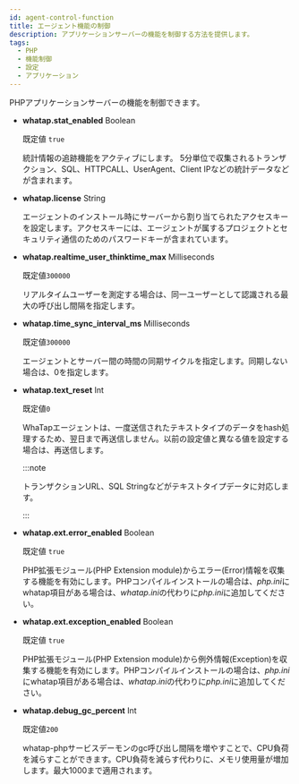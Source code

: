 ```yaml
---
id: agent-control-function
title: エージェント機能の制御
description: アプリケーションサーバーの機能を制御する方法を提供します。
tags:
  - PHP
  - 機能制御
  - 設定
  - アプリケーション
---
```


PHPアプリケーションサーバーの機能を制御できます。

- **whatap.stat_enabled** <span class='type'>Boolean</span>

  既定値 `true`

  統計情報の追跡機能をアクティブにします。 5分単位で収集されるトランザクション、SQL、HTTPCALL、UserAgent、Client IPなどの統計データなどが含まれます。

- **whatap.license** <span class='type'>String</span>

  エージェントのインストール時にサーバーから割り当てられたアクセスキーを設定します。アクセスキーには、エージェントが属するプロジェクトとセキュリティ通信のためのパスワードキーが含まれています。

- **whatap.realtime_user_thinktime_max** <span class='type'>Milliseconds</span>

  既定値`300000`

  リアルタイムユーザーを測定する場合は、同一ユーザーとして認識される最大の呼び出し間隔を指定します。

- **whatap.time_sync_interval_ms** <span class='type'>Milliseconds</span>

  既定値`300000`

  エージェントとサーバー間の時間の同期サイクルを指定します。同期しない場合は、0を指定します。

- **whatap.text_reset** <span class='type'>Int</span>

  既定値`0`

  WhaTapエージェントは、一度送信されたテキストタイプのデータをhash処理するため、翌日まで再送信しません。以前の設定値と異なる値を設定する場合は、再送信します。

  :::note

  トランザクションURL、SQL Stringなどがテキストタイプデータに対応します。

  :::

- **whatap.ext.error_enabled** <span class='type'>Boolean</span>

  既定値 `true`

  PHP拡張モジュール(PHP Extension module)からエラー(Error)情報を収集する機能を有効にします。PHPコンパイルインストールの場合は、*php.ini*にwhatap項目がある場合は、*whatap.ini*の代わりに*php.ini*に追加してください。


<Phprestartapply />

- **whatap.ext.exception_enabled** <span class='type'>Boolean</span>

  既定値 `true`

  PHP拡張モジュール(PHP Extension module)から例外情報(Exception)を収集する機能を有効にします。PHPコンパイルインストールの場合は、*php.ini*にwhatap項目がある場合は、*whatap.ini*の代わりに*php.ini*に追加してください。

<Phprestartapply />

- **whatap.debug_gc_percent** <span class='type'>Int</span>

  既定値`200`

  whatap-phpサービスデーモンのgc呼び出し間隔を増やすことで、CPU負荷を減らすことができます。CPU負荷を減らす代わりに、メモリ使用量が増加します。最大1000まで適用されます。
